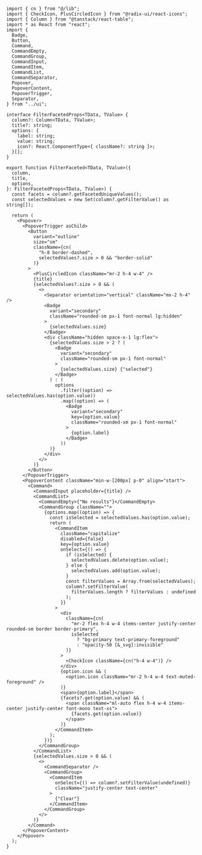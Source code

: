 
<Meta title="composite/IndexTable/Filters/FilterFaceted" />

```tsx
import { cn } from "@/lib";
import { CheckIcon, PlusCircledIcon } from "@radix-ui/react-icons";
import { Column } from "@tanstack/react-table";
import * as React from "react";
import {
  Badge,
  Button,
  Command,
  CommandEmpty,
  CommandGroup,
  CommandInput,
  CommandItem,
  CommandList,
  CommandSeparator,
  Popover,
  PopoverContent,
  PopoverTrigger,
  Separator,
} from "../ui";

interface FilterFacetedProps<TData, TValue> {
  column?: Column<TData, TValue>;
  title?: string;
  options: {
    label: string;
    value: string;
    icon?: React.ComponentType<{ className?: string }>;
  }[];
}

export function FilterFaceted<TData, TValue>({
  column,
  title,
  options,
}: FilterFacetedProps<TData, TValue>) {
  const facets = column?.getFacetedUniqueValues();
  const selectedValues = new Set(column?.getFilterValue() as string[]);

  return (
    <Popover>
      <PopoverTrigger asChild>
        <Button
          variant="outline"
          size="sm"
          className={cn(
            "h-8 border-dashed",
            selectedValues?.size > 0 && "border-solid"
          )}
        >
          <PlusCircledIcon className="mr-2 h-4 w-4" />
          {title}
          {selectedValues?.size > 0 && (
            <>
              <Separator orientation="vertical" className="mx-2 h-4" />
              <Badge
                variant="secondary"
                className="rounded-sm px-1 font-normal lg:hidden"
              >
                {selectedValues.size}
              </Badge>
              <div className="hidden space-x-1 lg:flex">
                {selectedValues.size > 2 ? (
                  <Badge
                    variant="secondary"
                    className="rounded-sm px-1 font-normal"
                  >
                    {selectedValues.size} {"selected"}
                  </Badge>
                ) : (
                  options
                    .filter((option) => selectedValues.has(option.value))
                    .map((option) => (
                      <Badge
                        variant="secondary"
                        key={option.value}
                        className="rounded-sm px-1 font-normal"
                      >
                        {option.label}
                      </Badge>
                    ))
                )}
              </div>
            </>
          )}
        </Button>
      </PopoverTrigger>
      <PopoverContent className="min-w-[200px] p-0" align="start">
        <Command>
          <CommandInput placeholder={title} />
          <CommandList>
            <CommandEmpty>{"No results"}</CommandEmpty>
            <CommandGroup className="">
              {options.map((option) => {
                const isSelected = selectedValues.has(option.value);
                return (
                  <CommandItem
                    className="capitalize"
                    disabled={false}
                    key={option.value}
                    onSelect={() => {
                      if (isSelected) {
                        selectedValues.delete(option.value);
                      } else {
                        selectedValues.add(option.value);
                      }
                      const filterValues = Array.from(selectedValues);
                      column?.setFilterValue(
                        filterValues.length ? filterValues : undefined
                      );
                    }}
                  >
                    <div
                      className={cn(
                        "mr-2 flex h-4 w-4 items-center justify-center rounded-sm border border-primary",
                        isSelected
                          ? "bg-primary text-primary-foreground"
                          : "opacity-50 [&_svg]:invisible"
                      )}
                    >
                      <CheckIcon className={cn("h-4 w-4")} />
                    </div>
                    {option.icon && (
                      <option.icon className="mr-2 h-4 w-4 text-muted-foreground" />
                    )}
                    <span>{option.label}</span>
                    {facets?.get(option.value) && (
                      <span className="ml-auto flex h-4 w-4 items-center justify-center font-mono text-xs">
                        {facets.get(option.value)}
                      </span>
                    )}
                  </CommandItem>
                );
              })}
            </CommandGroup>
          </CommandList>
          {selectedValues.size > 0 && (
            <>
              <CommandSeparator />
              <CommandGroup>
                <CommandItem
                  onSelect={() => column?.setFilterValue(undefined)}
                  className="justify-center text-center"
                >
                  {"Clear"}
                </CommandItem>
              </CommandGroup>
            </>
          )}
        </Command>
      </PopoverContent>
    </Popover>
  );
}
```